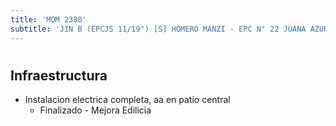 ```yaml
---
title: 'MOM 2380'
subtitle: 'JIN B (EPCJS 11/19°) [S] HOMERO MANZI - EPC N° 22 JUANA AZURDUY'
---
```


#
## Infraestructura

* Instalacion electrica completa, aa en patio central 
    + Finalizado - Mejora Edilicia 



